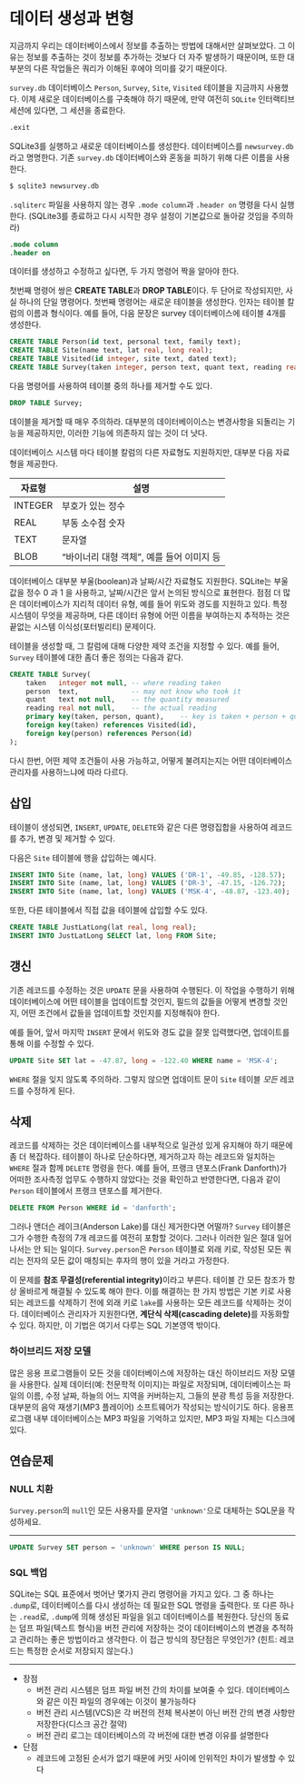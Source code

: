 # 데이터 생성과 변형


지금까지 우리는 데이터베이스에서 정보를 추출하는 방법에 대해서만 살펴보았다. 그 이유는 정보를 추출하는 것이 정보를 추가하는 것보다 더 자주 발생하기 때문이며, 또한 대부분의 다른 작업들은 쿼리가 이해된 후에야 의미를 갖기 때문이다.

`survey.db` 데이터베이스 `Person`, `Survey`, `Site`, `Visited` 테이블을 지금까지 사용했다. 
이제 새로운 데이터베이스를 구축해야 하기 때문에, 만약 여전히 `SQLite` 인터랙티브 세션에 있다면, 그 세션을 종료한다.

```sql
.exit
```

SQLite3를 실행하고 새로운 데이터베이스를 생성한다. 
데이터베이스를 `newsurvey.db`라고 명명한다. 
기존 `survey.db` 데이터베이스와 혼동을 피하기 위해 다른 이름을 사용한다.

```sql
$ sqlite3 newsurvey.db
```

`.sqliterc` 파일을 사용하지 않는 경우 `.mode column`과 `.header on` 명령을 다시 실행한다. 
(SQLite3를 종료하고 다시 시작한 경우 설정이 기본값으로 돌아갈 것임을 주의하라)

```sql
.mode column
.header on
```

데이터를 생성하고 수정하고 싶다면, 두 가지 명령어 짝을 알아야 한다.


첫번째 명령어 쌍은 **CREATE TABLE**과 **DROP TABLE**이다. 
두 단어로 작성되지만, 사실 하나의 단일 명령어다.
첫번째 명령어는 새로운 테이블을 생성한다. 
인자는 테이블 칼럼의 이름과 형식이다.
예를 들어, 다음 문장은 survey 데이터베이스에 테이블 4개를 생성한다.

```sql
CREATE TABLE Person(id text, personal text, family text);
CREATE TABLE Site(name text, lat real, long real);
CREATE TABLE Visited(id integer, site text, dated text);
CREATE TABLE Survey(taken integer, person text, quant text, reading real);
```

다음 명령어를 사용하여 테이블 중의 하나를 제거할 수도 있다.

```sql
DROP TABLE Survey;
```


데이블을 제거할 때 매우 주의하라. 
대부분의 데이터베이이스는 변경사항을 되돌리는 기능을 제공하지만, 이러한 기능에 의존하지 않는 것이 더 낫다.

데이터베이스 시스템 마다 테이블 칼럼의 다른 자료형도 지원하지만,
대부분 다음 자료형을 제공한다.

|   자료형   |  설명                                         | 
| ---------- | ------------------------------------------- |
| INTEGER    | 부호가 있는 정수                             | 
| REAL       | 부동 소수점 숫자                             | 
| TEXT       | 문자열                                       | 
| BLOB       | "바이너리 대형 객체", 예를 들어 이미지 등    | 


데이터베이스 대부분 부울(boolean)과 날짜/시간 자료형도 지원한다.
SQLite는 부울값을 정수 0 과 1 을 사용하고, 날짜/시간은 앞서 논의된 방식으로 표현한다. 
점점 더 많은 데이터베이스가 지리적 데이터 유형, 예를 들어 위도와 경도를 지원하고 있다. 
특정 시스템이 무엇을 제공하며, 
다른 데이터 유형에 어떤 이름을 부여하는지 추적하는 것은 끝없는 시스템 이식성(포터빌리티) 문제이다.


테이블을 생성할 때, 그 칼럼에 대해 다양한 제약 조건을 지정할 수 있다. 
예를 들어, `Survey` 테이블에 대한 좀더 좋은 정의는 다음과 같다.

```sql
CREATE TABLE Survey(
    taken   integer not null, -- where reading taken
    person  text,             -- may not know who took it
    quant   text not null,    -- the quantity measured
    reading real not null,    -- the actual reading
    primary key(taken, person, quant),    -- key is taken + person + quant
    foreign key(taken) references Visited(id),
    foreign key(person) references Person(id)
);
```

다시 한번, 어떤 제약 조건들이 사용 가능하고, 
어떻게 불려지는지는 어떤 데이터베이스 관리자를 사용하느냐에 따라 다르다.
  
## 삽입  
  
테이블이 생성되면, `INSERT`, `UPDATE`, `DELETE`와 같은 다른 명령집합을 사용하여 
레코드를 추가, 변경 및 제거할 수 있다.

다음은 `Site` 테이블에 행을 삽입하는 예시다.

```sql
INSERT INTO Site (name, lat, long) VALUES ('DR-1', -49.85, -128.57);
INSERT INTO Site (name, lat, long) VALUES ('DR-3', -47.15, -126.72);
INSERT INTO Site (name, lat, long) VALUES ('MSK-4', -48.87, -123.40);
```

또한, 다른 테이블에서 직접 값을 테이블에 삽입할 수도 있다.

```sql
CREATE TABLE JustLatLong(lat real, long real);
INSERT INTO JustLatLong SELECT lat, long FROM Site;
```

## 갱신

기존 레코드를 수정하는 것은 `UPDATE` 문을 사용하여 수행된다. 
이 작업을 수행하기 위해 데이터베이스에 어떤 테이블을 업데이트할 것인지, 
필드의 값들을 어떻게 변경할 것인지, 
어떤 조건에서 값들을 업데이트할 것인지를 지정해줘야 한다.

예를 들어, 앞서 마지막 `INSERT` 문에서 위도와 경도 값을 잘못 입력했다면, 
업데이트를 통해 이를 수정할 수 있다.

```sql
UPDATE Site SET lat = -47.87, long = -122.40 WHERE name = 'MSK-4';
```

`WHERE` 절을 잊지 않도록 주의하라. 
그렇지 않으면 업데이트 문이 `Site` 테이블 *모든* 레코드를 수정하게 된다.


## 삭제


레코드를 삭제하는 것은 데이터베이스를 내부적으로 일관성 있게 유지해야 하기 때문에 좀 더 복잡하다. 
테이블이 하나로 단순하다면, 제거하고자 하는 레코드와 일치하는 `WHERE` 절과 함께 `DELETE` 명령을 한다. 
예를 들어, 프랭크 댄포스(Frank Danforth)가 어떠한 조사측정 업무도 수행하지 않았다는 것을 확인하고 반영한다면,
다음과 같이 `Person` 테이블에서 프랭크 댄포스를 제거한다.

```sql
DELETE FROM Person WHERE id = 'danforth';
```

그러나 앤더슨 레이크(Anderson Lake)를 대신 제거한다면 어떨까? 
`Survey` 테이블은 그가 수행한 측정의 7개 레코드를 여전히 포함할 것이다. 
그러나 이러한 일은 절대 일어나서는 안 되는 일이다. 
`Survey.person`은 `Person` 테이블로 외래 키로, 
작성된 모든 쿼리는 전자의 모든 값이 매칭되는 후자의 행이 있을 거라고 가정한다.

이 문제를 **참조 무결성(referential integrity)**이라고 부른다. 
테이블 간 모든 참조가 항상 올바르게 해결될 수 있도록 해야 한다. 
이를 해결하는 한 가지 방법은 기본 키로 사용되는 레코드를 삭제하기 전에 외래 키로 `lake`를 사용하는 모든 레코드를 삭제하는 것이다. 데이터베이스 관리자가 지원한다면, **계단식 삭제(cascading delete)**를 자동화할 수 있다.
하지만, 이 기법은 여기서 다루는 SQL 기본영역 밖이다.



::: {.callout-note}
### 하이브리드 저장 모델

많은 응용 프로그램들이 모든 것을 데이터베이스에 저장하는 대신 하이브리드 저장 모델을 사용한다. 
실제 데이터(예: 천문학적 이미지)는 파일로 저장되며, 데이터베이스는 파일의 이름, 수정 날짜, 하늘의 어느 지역을 커버하는지, 그들의 분광 특성 등을 저장한다. 
대부분의 음악 재생기(MP3 플레이어) 소프트웨어가 작성되는 방식이기도 하다.
응용프로그램 내부 데이터베이스는 MP3 파일을 기억하고 있지만, MP3 파일 자체는 디스크에 있다.

:::


## 연습문제

### NULL 치환

`Survey.person`의 `null`인 모든 사용자를 문자열 `'unknown'`으로 대체하는 SQL문을 작성하세요.

---

```sql
UPDATE Survey SET person = 'unknown' WHERE person IS NULL;
```

### SQL 백업

SQLite는 SQL 표준에서 벗어난 몇가지 관리 명령어을 가지고 있다. 
그 중 하나는 `.dump`로, 데이터베이스를 다시 생성하는 데 필요한 SQL 명령을 출력한다. 
또 다른 하나는 `.read`로, `.dump`에 의해 생성된 파일을 읽고 데이터베이스를 복원한다. 
당신의 동료는 덤프 파일(텍스트 형식)을 버전 관리에 저장하는 것이 데이터베이스의 변경을 추적하고 관리하는 좋은 방법이라고 생각한다. 이 접근 방식의 장단점은 무엇인가? (힌트: 레코드는 특정한 순서로 저장되지 않는다.)

---

- 장점
    - 버전 관리 시스템은 덤프 파일 버전 간의 차이를 보여줄 수 있다. 데이터베이스와 같은 이진 파일의 경우에는 이것이 불가능하다
    - 버전 관리 시스템(VCS)은 각 버전의 전체 복사본이 아닌 버전 간의 변경 사항만 저장한다(디스크 공간 절약)
    - 버전 관리 로그는 데이터베이스의 각 버전에 대한 변경 이유를 설명한다
- 단점
    - 레코드에 고정된 순서가 없기 때문에 커밋 사이에 인위적인 차이가 발생할 수 있다


